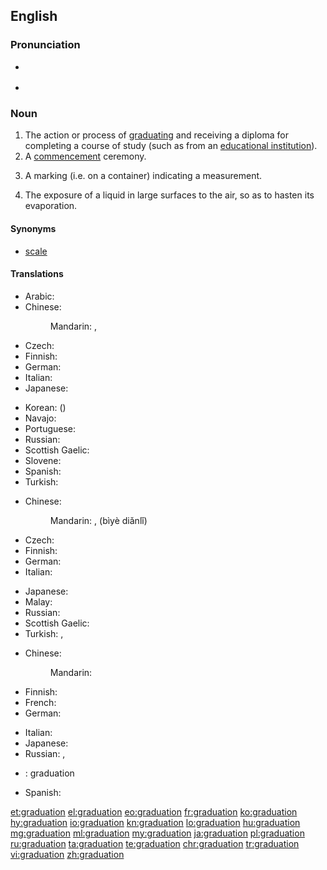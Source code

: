 ==English==

===Pronunciation===
* {{a|GenAm}} {{IPA|/ˌɡɹædʒuˈeɪʃən/|lang=en}}
* {{rhymes|eɪʃən|lang=en}}

===Noun===
{{en-noun}}

# The action or process of [[graduate|graduating]] and receiving a diploma for completing a course of study (such as from an [[educational institution]]).
# A [[commencement]] ceremony.
# {{context|sciences|lang=en}} A marking (i.e. on a container) indicating a measurement.
# The exposure of a liquid in large surfaces to the air, so as to hasten its evaporation.

====Synonyms====
* {{sense|marking}} [[scale]]

====Translations====
{{trans-top|the action or process of graduating}}
* Arabic: {{t|ar|تخرج|m|tr=taxárruj|sc=Arab}}
* Chinese:
*: Mandarin: {{t+|cmn|畢業|sc=Hani}}, {{t+|cmn|毕业|tr=bìyè|sc=Hani}}
* Czech: {{t|cs|promoce|f}}
* Finnish: {{t+|fi|valmistuminen}}
* German: {{t+|de|Abschluss|m}}
* Italian: {{t|it|graduazione|f}}
* Japanese: {{t+|ja|卒業|tr=そつぎょう, sotsugyō|sc=Jpan}}
{{trans-mid}}
* Korean: {{t+|ko|졸업|sc=Kore}} ({{t+|ko|卒業|sc=Kore}})
* Navajo: {{t|nv|daʼiiłtááh}}
* Portuguese: {{t+|pt|graduação|f}}
* Russian: {{t+|ru|окончание|n|tr=okončánije|sc=Cyrl}} {{qualifier|уче́бного заведе́ния}}
* Scottish Gaelic: {{t|gd|ceumnachadh|m}}
* Slovene: {{t|sl|matura|f}}
* Spanish: {{t+|es|graduación|f}}
* Turkish: {{t+|tr|mezuniyet}}
{{trans-bottom}}

{{trans-top|a commencement ceremony}}
* Chinese:
*: Mandarin: {{l|cmn|畢業}}{{l|cmn|典禮}}, {{l|cmn|毕业}}{{l|cmn|典礼}} (bìyè diǎnlǐ)
* Czech: {{t|cs|promoce|f}}
* Finnish: {{t|fi|valmistujaiset}}
* German: {{t|de|Abschlussfeier|f}}
* Italian: {{t|it|graduazione|f}}
{{trans-mid}}
* Japanese: {{t+|ja|卒業式|tr=そつぎょうしき, sotsugyōshiki|sc=Jpan}}
* Malay: {{t|ms|konvokesyen}}
* Russian: {{t+|ru|церемония|f|tr=ceremónija|sc=Cyrl}} {{qualifier|вруче́ния дипло́мов}}
* Scottish Gaelic: {{t|gd|ceumnachadh|m}}
* Turkish: {{t+|tr|mezuniyet}}, {{t|tr|mezuniyet töreni}}
{{trans-bottom}}

{{trans-top|a marking (i.e. on a container) indicating a measurement}}
* Chinese:
*: Mandarin: {{t+|cmn|刻度|tr=kèdù|sc=Hans}}
* Finnish: {{t+|fi|asteikko}}
* French: {{t+|fr|graduation|f}}
* German: {{t|de|Graduierung|f}}
{{trans-mid}}
* Italian: {{t|it|graduazione|f}}
* Japanese: {{t|ja|目盛り|tr=めもり, memori|sc=Jpan}}
* Russian: {{t+|ru|градуировка|f|tr=graduiróvka|sc=Cyrl}}, {{t+|ru|деление|alt=деления|n-p|tr=delénija}}
{{trans-bottom}}

{{checktrans-top}}
* {{ttbc|ia}}: graduation
* Spanish: {{t-check|es|graduación}}
{{trans-bottom}}

[[et:graduation]]
[[el:graduation]]
[[eo:graduation]]
[[fr:graduation]]
[[ko:graduation]]
[[hy:graduation]]
[[io:graduation]]
[[kn:graduation]]
[[lo:graduation]]
[[hu:graduation]]
[[mg:graduation]]
[[ml:graduation]]
[[my:graduation]]
[[ja:graduation]]
[[pl:graduation]]
[[ru:graduation]]
[[ta:graduation]]
[[te:graduation]]
[[chr:graduation]]
[[tr:graduation]]
[[vi:graduation]]
[[zh:graduation]]